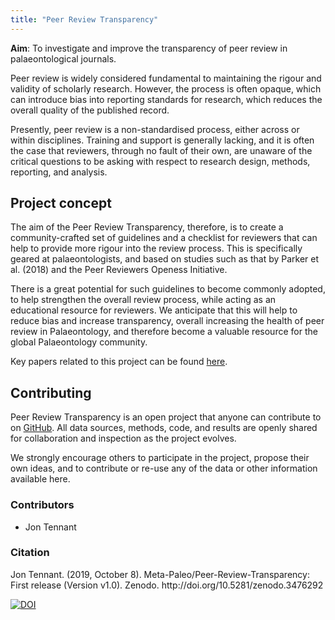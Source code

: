 ```yaml
---
title: "Peer Review Transparency"
---
```


**Aim**: To investigate and improve the transparency of peer review in palaeontological journals.

Peer review is widely considered fundamental to maintaining the rigour and validity of scholarly research. However, the process is often opaque, which can introduce bias into reporting standards for research, which reduces the overall quality of the published record.

Presently, peer review is a non-standardised process, either across or within disciplines. Training and support is generally lacking, and it is often the case that reviewers, through no fault of their own, are unaware of the critical questions to be asking with respect to research design, methods, reporting, and analysis.

## Project concept

The aim of the Peer Review Transparency, therefore, is to create a community-crafted set of guidelines and a checklist for reviewers that can help to provide more rigour into the review process. This is specifically geared at palaeontologists, and based on studies such as that by Parker et al. (2018) and the Peer Reviewers Openess Initiative.

There is a great potential for such guidelines to become commonly adopted, to help strengthen the overall review process, while acting as an educational resource for reviewers. We anticipate that this will help to reduce bias and increase transparency, overall increasing the health of peer review in Palaeontology, and therefore become a valuable resource for the global Palaeontology community.

Key papers related to this project can be found [here](https://github.com/Meta-Paleo/Peer-Review-Transparency/tree/master/Key%20papers).

## Contributing

Peer Review Transparency is an open project that anyone can contribute to on [GitHub](https://github.com/Meta-Paleo/Peer-Review-Transparency). All data sources, methods, code, and results are openly shared for collaboration and inspection as the project evolves.

We strongly encourage others to participate in the project, propose their own ideas, and to contribute or re-use any of the data or other information available here.

### Contributors
- Jon Tennant

### Citation

Jon Tennant. (2019, October 8). Meta-Paleo/Peer-Review-Transparency: First release (Version v1.0). Zenodo. http://doi.org/10.5281/zenodo.3476292

<a href="https://doi.org/10.5281/zenodo.3476292"><img src="https://zenodo.org/badge/DOI/10.5281/zenodo.3476292.svg" alt="DOI"></a>